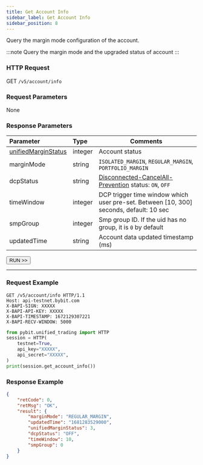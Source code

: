 ```yaml
---
title: Get Account Info
sidebar_label: Get Account Info
sidebar_position: 8
---
```

Query the margin mode configuration of the account.

:::note
Query the margin mode and the upgraded status of account
:::

### HTTP Request
GET `/v5/account/info`

### Request Parameters
None

### Response Parameters
| Parameter | Type | Comments|
|:----- |:-----|----- |
|[unifiedMarginStatus](../enum#unifiedmarginstatus) |integer |Account status |
|marginMode |string |`ISOLATED_MARGIN`, `REGULAR_MARGIN`, `PORTFOLIO_MARGIN`|
|dcpStatus |string |[Disconnected-CancelAll-Prevention](../order/dcp) status: `ON`, `OFF`|
|timeWindow |integer |DCP trigger time window which user pre-set. Between [10, 300] seconds, default: 10 sec|
|smpGroup |integer |Smp group ID. If the uid has no group, it is `0` by default |
|updatedTime |string |Account data updated timestamp (ms)|

<a href="/api-explorer/v5/account/account-info"><Button>RUN >></Button></a>

---

### Request Example

<Tabs groupId="programming-languages">
<TabItem value="http" label="HTTP">

```http
GET /v5/account/info HTTP/1.1
Host: api-testnet.bybit.com
X-BAPI-SIGN: XXXXX
X-BAPI-API-KEY: XXXXX
X-BAPI-TIMESTAMP: 1672129307221
X-BAPI-RECV-WINDOW: 5000
```

</TabItem>
<TabItem value="python" label="Python">

```python
from pybit.unified_trading import HTTP
session = HTTP(
    testnet=True,
    api_key="XXXXX",
    api_secret="XXXXX",
)
print(session.get_account_info())
```

</TabItem>
</Tabs>

### Response Example

```json
{
    "retCode": 0,
    "retMsg": "OK",
    "result": {
        "marginMode": "REGULAR_MARGIN",
        "updatedTime": "1681283529000",
        "unifiedMarginStatus": 3,
        "dcpStatus": "OFF",
        "timeWindow": 10,
        "smpGroup": 0
    }
}
```
